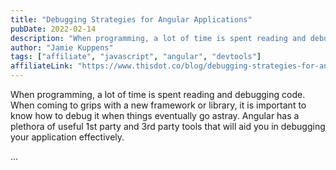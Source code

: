 ```yaml
---
title: "Debugging Strategies for Angular Applications"
pubDate: 2022-02-14
description: "When programming, a lot of time is spent reading and debugging code. When coming to grips with a new framework or library, it is important to know how to debug it when things eventually go astray. Angular has a plethora of useful 1st party and 3rd party tools that will aid you in debugging your application effectively."
author: "Jamie Kuppens"
tags: ["affiliate", "javascript", "angular", "devtools"]
affiliateLink: "https://www.thisdot.co/blog/debugging-strategies-for-angular-applications"
---
```


When programming, a lot of time is spent reading and debugging code. When coming
to grips with a new framework or library, it is important to know how to debug
it when things eventually go astray. Angular has a plethora of useful 1st party
and 3rd party tools that will aid you in debugging your application effectively.

...
